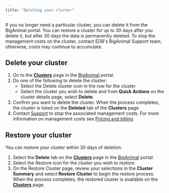 ```yaml
---
title: "Deleting your cluster"
---
```


If you no longer need a particular cluster, you can delete it from the BigAnimal portal.  You can restore a cluster for up to 30 days after you delete it, but after 30 days the data is permanently deleted. To stop the management costs on the cluster, contact EDB's BigAnimal Support team; otherwise, costs may continue to accumulate.

## Delete your cluster

1.  Go to the [**Clusters**](https://portal.biganimal.com/clusters) page in the [BigAnimal](https://portal.biganimal.com) portal. 
2.  Do one of the following to delete the cluster:
    -   Select the Delete cluster icon in the row for the cluster.
    -   Select the cluster you wish to delete and from **Quick Actions** on the cluster details page, select **Delete**.
3.  Confirm you want to delete the cluster. When the process completes, the cluster is listed on the **Deleted** tab of the **Clusters** page.
4.  Contact [Support](../overview/support/) to stop the associated management costs. For more information on management costs see [Pricing and billing](../pricing_and_billing/#management-costs).

## Restore your cluster

You can restore your cluster within 30 days of deletion.

1.  Select the **Delete** tab on the [**Clusters**](https://portal.biganimal.com/clusters) page in the [BigAnimal](https://portal.biganimal.com) portal. 
2.  Select the Restore icon for the cluster you wish to restore. 
3.  On the Restore Cluster page, review your selections in the **Cluster Summary** and select **Restore Cluster** to begin the restore process.
    When the process completes, the restored cluster is available on the [**Clusters**](https://portal.biganimal.com/clusters) page.
